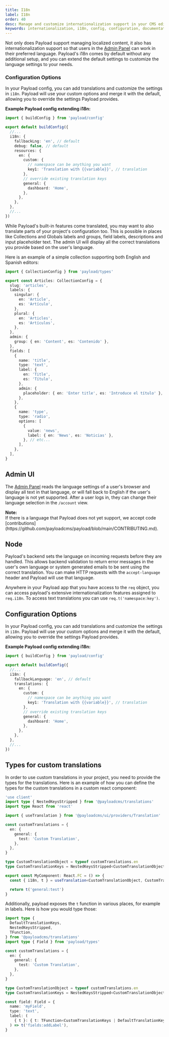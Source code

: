 ```yaml
---
title: I18n
label: I18n
order: 40
desc: Manage and customize internationalization support in your CMS editor experience
keywords: internationalization, i18n, config, configuration, documentation, Content Management System, cms, headless, javascript, node, react, nextjs
---
```


Not only does Payload support managing localized content, it also has internationalization support so that users in the [Admin Panel](../admin/overview) can work in their preferred language. Payload's i18n comes by default without any additional setup, and you can extend the default settings to customize the language settings to your needs.

### Configuration Options

In your Payload config, you can add translations and customize the settings in `i18n`. Payload will use your custom options and merge it with the default, allowing you to override the settings Payload provides.

**Example Payload config extending i18n:**

```ts
import { buildConfig } from 'payload/config'

export default buildConfig({
  //...
  i18n: {
    fallbackLng: 'en', // default
    debug: false, // default
    resources: {
      en: {
        custom: {
          // namespace can be anything you want
          key1: 'Translation with {{variable}}', // translation
        },
        // override existing translation keys
        general: {
          dashboard: 'Home',
        },
      },
    },
  },
  //...
})
```

While Payload's built-in features come translated, you may want to also translate parts of your project's configuration too. This is possible in places like Collections and Globals labels and groups, field labels, descriptions and input placeholder text. The admin UI will display all the correct translations you provide based on the user's language.

Here is an example of a simple collection supporting both English and Spanish editors:

```ts
import { CollectionConfig } from 'payload/types'

export const Articles: CollectionConfig = {
  slug: 'articles',
  labels: {
    singular: {
      en: 'Article',
      es: 'Artículo',
    },
    plural: {
      en: 'Articles',
      es: 'Artículos',
    },
  },
  admin: {
    group: { en: 'Content', es: 'Contenido' },
  },
  fields: [
    {
      name: 'title',
      type: 'text',
      label: {
        en: 'Title',
        es: 'Título',
      },
      admin: {
        placeholder: { en: 'Enter title', es: 'Introduce el título' },
      },
    },
    {
      name: 'type',
      type: 'radio',
      options: [
        {
          value: 'news',
          label: { en: 'News', es: 'Noticias' },
        }, // etc...
      ],
    },
  ],
}
```

## Admin UI

The [Admin Panel](../admin/overview) reads the language settings of a user's browser and display all text in that language, or will fall back to English if the user's language is not yet supported.
After a user logs in, they can change their language selection in the `/account` view.

<Banner>
  <strong>Note:</strong>
  <br />
  If there is a language that Payload does not yet support, we accept code
  [contributions](https://github.com/payloadcms/payload/blob/main/CONTRIBUTING.md).
</Banner>

## Node

Payload's backend sets the language on incoming requests before they are handled. This allows backend validation to return error messages in the user's own language or system generated emails to be sent using the correct translation. You can make HTTP requests with the `accept-language` header and Payload will use that language.

Anywhere in your Payload app that you have access to the `req` object, you can access payload's extensive internationalization features assigned to `req.i18n`. To access text translations you can use `req.t('namespace:key')`.

## Configuration Options

In your Payload config, you can add translations and customize the settings in `i18n`. Payload will use your custom options and merge it with the default, allowing you to override the settings Payload provides.

**Example Payload config extending i18n:**

```ts
import { buildConfig } from 'payload/config'

export default buildConfig({
  //...
  i18n: {
    fallbackLanguage: 'en', // default
    translations: {
      en: {
        custom: {
          // namespace can be anything you want
          key1: 'Translation with {{variable}}', // translation
        },
        // override existing translation keys
        general: {
          dashboard: 'Home',
        },
      },
    },
  },
  //...
})
```

## Types for custom translations

In order to use custom translations in your project, you need to provide the types for the translations. Here is an example of how you can define the types for the custom translations in a custom react component:

```ts
'use client'
import type { NestedKeysStripped } from '@payloadcms/translations'
import type React from 'react'

import { useTranslation } from '@payloadcms/ui/providers/Translation'

const customTranslations = {
  en: {
    general: {
      test: 'Custom Translation',
    },
  },
}

type CustomTranslationObject = typeof customTranslations.en
type CustomTranslationKeys = NestedKeysStripped<CustomTranslationObject>

export const MyComponent: React.FC = () => {
  const { i18n, t } = useTranslation<CustomTranslationObject, CustomTranslationKeys>() // These generics merge your custom translations with the default client translations

  return t('general:test')
}

```

Additionally, payload exposes the `t` function in various places, for example in labels. Here is how you would type those:

```ts
import type {
  DefaultTranslationKeys,
  NestedKeysStripped,
  TFunction,
} from '@payloadcms/translations'
import type { Field } from 'payload/types'

const customTranslations = {
  en: {
    general: {
      test: 'Custom Translation',
    },
  },
}

type CustomTranslationObject = typeof customTranslations.en
type CustomTranslationKeys = NestedKeysStripped<CustomTranslationObject>

const field: Field = {
  name: 'myField',
  type: 'text',
  label: (
    { t }: { t: TFunction<CustomTranslationKeys | DefaultTranslationKeys> }, // The generic passed to TFunction does not automatically merge the custom translations with the default translations. We need to merge them ourselves here
  ) => t('fields:addLabel'),
}
```

